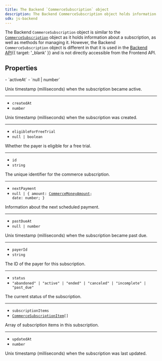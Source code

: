 ```yaml
---
title: The Backend `CommerceSubscription` object
description: The Backend CommerceSubscription object holds information about a subscription of your application.
sdk: js-backend
---
```


<Include src="_partials/billing/api-experimental" />

The Backend `CommerceSubscription` object is similar to the [`CommerceSubscription`](/docs/references/javascript/types/commerce-subscription-resource) object as it holds information about a subscription, as well as methods for managing it. However, the Backend `CommerceSubscription` object is different in that it is used in the [Backend API](TODO){{ target: '_blank' }} and is not directly accessible from the Frontend API.

## Properties

<Properties>
  - `activeAt`
  - `null | number`

  Unix timestamp (milliseconds) when the subscription became active.

  ---

  - `createdAt`
  - `number`

  Unix timestamp (milliseconds) when the subscription was created.

  ---

  - `eligibleForFreeTrial`
  - `null | boolean`

  Whether the payer is eligible for a free trial.

  ---

  - `id`
  - `string`

  The unique identifier for the commerce subscription.

  ---

  - `nextPayment`
  - <code>null | \{ amount: [CommerceMoneyAmount](/docs/references/javascript/types/commerce-money); date: number; }</code>

  Information about the next scheduled payment.

  ---

  - `pastDueAt`
  - `null | number`

  Unix timestamp (milliseconds) when the subscription became past due.

  ---

  - `payerId`
  - `string`

  The ID of the payer for this subscription.

  ---

  - `status`
  - `"abandoned" | "active" | "ended" | "canceled" | "incomplete" | "past_due"`

  The current status of the subscription.

  ---

  - `subscriptionItems`
  - <code>[CommerceSubscriptionItem](/docs/references/backend/types/backend-commerce-subscription-item)\[]</code>

  Array of subscription items in this subscription.

  ---

  - `updatedAt`
  - `number`

  Unix timestamp (milliseconds) when the subscription was last updated.
</Properties>

